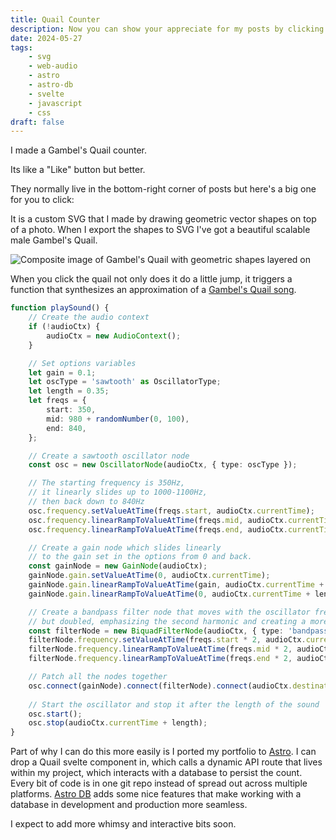 ```yaml
---
title: Quail Counter
description: Now you can show your appreciate for my posts by clicking on a quail.
date: 2024-05-27
tags:
    - svg
    - web-audio
    - astro
    - astro-db
    - svelte
    - javascript
    - css
draft: false
---
```


I made a Gambel's Quail counter. 

Its like a "Like" button but better. 

They normally live in the bottom-right corner of posts but here's a big one for you to click:

<BigQuail url="/blog/2024-05-27-quail" client:only="svelte" />

It is a custom SVG that I made by drawing geometric vector shapes on top of a photo. When I export the shapes to SVG I've got a beautiful scalable male Gambel's Quail. 

![Composite image of Gambel's Quail with geometric shapes layered on](./gaqu_composite.png)

When you click the quail not only does it do a little jump, it triggers a function that synthesizes an approximation of a [Gambel's Quail song](https://macaulaylibrary.org/asset/223146831).

```typescript
function playSound() {
    // Create the audio context
    if (!audioCtx) {
        audioCtx = new AudioContext();
    }

    // Set options variables
    let gain = 0.1;
    let oscType = 'sawtooth' as OscillatorType;
    let length = 0.35;
    let freqs = {
        start: 350,
        mid: 980 + randomNumber(0, 100),
        end: 840,
    };

    // Create a sawtooth oscillator node
    const osc = new OscillatorNode(audioCtx, { type: oscType });

    // The starting frequency is 350Hz, 
    // it linearly slides up to 1000-1100Hz, 
    // then back down to 840Hz
    osc.frequency.setValueAtTime(freqs.start, audioCtx.currentTime);
    osc.frequency.linearRampToValueAtTime(freqs.mid, audioCtx.currentTime + length / 2);
    osc.frequency.linearRampToValueAtTime(freqs.end, audioCtx.currentTime + length);

    // Create a gain node which slides linearly 
    // to the gain set in the options from 0 and back. 
    const gainNode = new GainNode(audioCtx);
    gainNode.gain.setValueAtTime(0, audioCtx.currentTime);
    gainNode.gain.linearRampToValueAtTime(gain, audioCtx.currentTime + length / 2);
    gainNode.gain.linearRampToValueAtTime(0, audioCtx.currentTime + length);

    // Create a bandpass filter node that moves with the oscillator frequency
    // but doubled, emphasizing the second harmonic and creating a more nasal sound.
    const filterNode = new BiquadFilterNode(audioCtx, { type: 'bandpass', Q: 1 });
    filterNode.frequency.setValueAtTime(freqs.start * 2, audioCtx.currentTime);
    filterNode.frequency.linearRampToValueAtTime(freqs.mid * 2, audioCtx.currentTime + length / 2);
    filterNode.frequency.linearRampToValueAtTime(freqs.end * 2, audioCtx.currentTime + length);

    // Patch all the nodes together
    osc.connect(gainNode).connect(filterNode).connect(audioCtx.destination);
    
    // Start the oscillator and stop it after the length of the sound
    osc.start();
    osc.stop(audioCtx.currentTime + length);
}
```

Part of why I can do this more easily is I ported my portfolio to [Astro](https://astro.build/). I can drop a Quail svelte component in, which calls a dynamic API route that lives within my project, which interacts with a database to persist the count. Every bit of code is in one git repo instead of spread out across multiple platforms. [Astro DB](https://astro.build/db/) adds some nice features that make working with a database in development and production more seamless. 

I expect to add more whimsy and interactive bits soon. 